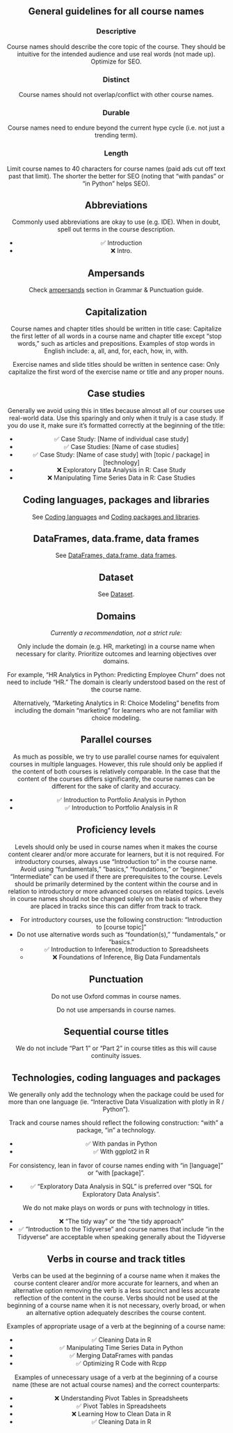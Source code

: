 

<Header
  pageTitle="Course Naming"
  overview="General guidelines on how to name a course."
/>

<Section>

## General guidelines for all course names

### Descriptive

Course names should describe the core topic of the course. They should be intuitive for the intended audience and use real words (not made up). Optimize for SEO.

### Distinct

Course names should not overlap/conflict with other course names.

### Durable

Course names need to endure beyond the current hype cycle (i.e. not just a trending term).

### Length

Limit course names to 40 characters for course names (paid ads cut off text past that limit). The shorter the better for SEO (noting that “with pandas” or “in Python” helps SEO).

</Section>

<Section>

## Abbreviations

Commonly used abbreviations are okay to use (e.g. IDE). When in doubt, spell out terms in the course description.

- ✅ Introduction
- ❌ Intro.

</Section>

<Section>

## Ampersands

Check [ampersands](/content/grammar#ampersands) section in Grammar &amp; Punctuation guide.

</Section>

<Section>

## Capitalization

Course names and chapter titles should be written in title case: Capitalize the first letter of all words in a course name and chapter title except “stop words,” such as articles and prepositions. Examples of stop words in English include: a, all, and, for, each, how, in, with.

Exercise names and slide titles should be written in sentence case: Only capitalize the first word of the exercise name or title and any proper nouns.

</Section>

<Section>

## Case studies

Generally we avoid using this in titles because almost all of our courses use real-world data. Use this sparingly and only when it truly is a case study. If you do use it, make sure it’s formatted correctly at the beginning of the title:

- ✅ Case Study: [Name of individual case study]
- ✅ Case Studies: [Name of case studies]
- ✅ Case Study: [Name of case study] with [topic / package] in [technology]
- ❌ Exploratory Data Analysis in R: Case Study
- ❌ Manipulating Time Series Data in R: Case Studies

</Section>

<Section>

## Coding languages, packages and libraries

See [Coding languages](/content/terminology#coding-languages) and [Coding packages and libraries](/content/terminology#coding-packages-and-libraries).

</Section>

<Section>

## DataFrames, data.frame, data frames

See [DataFrames, data.frame, data frames](/content/terminology#dataframes-dataframe-data-frames).

</Section>

<Section>

## Dataset

See [Dataset](/content/terminology#dataset).

</Section>

<Section>

## Domains

_Currently a recommendation, not a strict rule:_

Only include the domain (e.g. HR, marketing) in a course name when necessary for clarity. Prioritize outcomes and learning objectives over domains.

For example, “HR Analytics in Python: Predicting Employee Churn” does not need to include “HR.” The domain is clearly understood based on the rest of the course name.

Alternatively, “Marketing Analytics in R: Choice Modeling” benefits from including the domain “marketing” for learners who are not familiar with choice modeling.

</Section>

<Section>

## Parallel courses

As much as possible, we try to use parallel course names for equivalent courses in multiple languages. However, this rule should only be applied if the content of both courses is relatively comparable. In the case that the content of the courses differs significantly, the course names can be different for the sake of clarity and accuracy.

- ✅ Introduction to Portfolio Analysis in Python
- ✅ Introduction to Portfolio Analysis in R

</Section>

<Section>

## Proficiency levels

Levels should only be used in course names when it makes the course content clearer and/or more accurate for learners, but it is not required. For introductory courses, always use “Introduction to” in the course name. Avoid using “fundamentals,” “basics,” “foundations,” or “beginner.” “Intermediate” can be used if there are prerequisites to the course. Levels should be primarily determined by the content within the course and in relation to introductory or more advanced courses on related topics. Levels in course names should not be changed solely on the basis of where they are placed in tracks since this can differ from track to track.

- For introductory courses, use the following construction: “Introduction to [course topic]”
- Do not use alternative words such as “foundation(s),” “fundamentals,” or “basics.”
  - ✅ Introduction to Inference, Introduction to Spreadsheets
  - ❌ Foundations of Inference, Big Data Fundamentals

</Section>

<Section>

## Punctuation

Do not use Oxford commas in course names.

Do not use ampersands in course names.

</Section>

<Section>

## Sequential course titles

We do not include “Part 1” or “Part 2” in course titles as this will cause continuity issues.

</Section>

<Section>

## Technologies, coding languages and packages

We generally only add the technology when the package could be used for more than one language (ie. “Interactive Data Visualization with plotly in R / Python”).

Track and course names should reflect the following construction: “with” a package, “in” a technology.

- ✅ With pandas in Python
- ✅ With ggplot2 in R

For consistency, lean in favor of course names ending with “in [language]” or “with [package]”.

- ✅ “Exploratory Data Analysis in SQL” is preferred over “SQL for Exploratory Data Analysis”.

We do not make plays on words or puns with technology in titles.

- ❌ “The tidy way” or the “the tidy approach”
- ✅ “Introduction to the Tidyverse” and course names that include “in the Tidyverse” are acceptable when speaking generally about the Tidyverse

</Section>

<Section>

## Verbs in course and track titles

Verbs can be used at the beginning of a course name when it makes the course content clearer and/or more accurate for learners, and when an alternative option removing the verb is a less succinct and less accurate reflection of the content in the course. Verbs should not be used at the beginning of a course name when it is not necessary, overly broad, or when an alternative option adequately describes the course content.

Examples of appropriate usage of a verb at the beginning of a course name:

- ✅ Cleaning Data in R
- ✅ Manipulating Time Series Data in Python
- ✅ Merging DataFrames with pandas
- ✅ Optimizing R Code with Rcpp

Examples of unnecessary usage of a verb at the beginning of a course name (these are not actual course names) and the correct counterparts:

- ❌ Understanding Pivot Tables in Spreadsheets
- ✅ Pivot Tables in Spreadsheets
- ❌ Learning How to Clean Data in R
- ✅ Cleaning Data in R

</Section>
